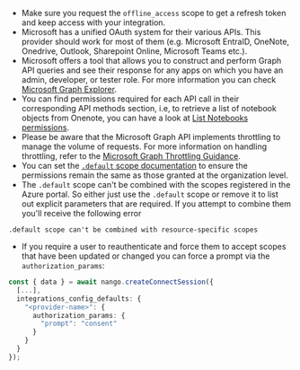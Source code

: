 -   Make sure you request the `offline_access` scope to get a refresh token and keep access with your integration.
-   Microsoft has a unified OAuth system for their various APIs. This provider should work for most of them (e.g. Microsoft EntraID, OneNote, Onedrive, Outlook, Sharepoint Online, Microsoft Teams etc.).
-   Microsoft offers a tool that allows you to construct and perform Graph API queries and see their response for any apps on which you have an admin, developer, or tester role. For more information you can check [Microsoft Graph Explorer](https://developer.microsoft.com/en-us/graph/graph-explorer).
-   You can find permissions required for each API call in their corresponding API methods section, i.e, to retrieve a list of notebook objects from Onenote, you can have a look at [List Notebooks permissions](https://learn.microsoft.com/en-us/graph/api/onenote-list-notebooks?view=graph-rest-1.0&tabs=http#permissions).
-   Please be aware that the Microsoft Graph API implements throttling to manage the volume of requests. For more information on handling throttling, refer to the [Microsoft Graph Throttling Guidance](https://learn.microsoft.com/en-us/graph/throttling).
-   You can set the [`.default` scope documentation](https://learn.microsoft.com/en-us/entra/identity-platform/scopes-oidc#default-when-the-user-gives-consent) to ensure the permissions remain the same as those granted at the organization level.
-   The `.default` scope can't be combined with the scopes registered in the Azure portal. So either just use the `.default` scope or remove it to list out explicit parameters that are required. If you attempt to combine them you'll receive the following error
```
.default scope can't be combined with resource-specific scopes
```
-   If you require a user to reauthenticate and force them to accept scopes that have been updated or changed you can force a prompt via the `authorization_params`:

```typescript
const { data } = await nango.createConnectSession({
  [...],
  integrations_config_defaults: {
    "<provider-name>": {
      authorization_params: {
        "prompt": "consent"
      }
    }
  }
});
```
